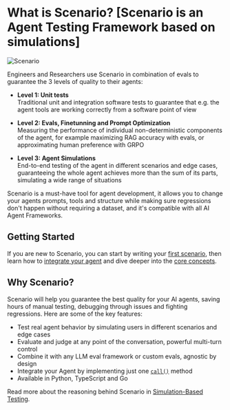 
# What is Scenario? [Scenario is an Agent Testing Framework based on simulations]

<div style={{ display: "flex", justifyContent: "center", backgroundColor: "black" }}>
  <Image src="/images/scenario.webp" alt="Scenario" style={{ maxWidth: "600px", width: "100%" }} />
</div>

Engineers and Researchers use Scenario in combination of evals to guarantee the 3 levels of quality to their agents:

- **Level 1: Unit tests**\
Traditional unit and integration software tests to guarantee that e.g. the agent tools are working correctly from a software point of view

- **Level 2: Evals, Finetunning and Prompt Optimization**\
Measuring the performance of individual non-deterministic components of the agent, for example maximizing RAG accuracy with evals, or approximating human preference with GRPO

- **Level 3: Agent Simulations**\
End-to-end testing of the agent in different scenarios and edge cases, guaranteeing the whole agent achieves more than the sum of its parts, simulating a wide range of situations

Scenario is a must-have tool for agent development, it allows you to change your agents prompts, tools and structure while making sure regressions don't happen without requiring a dataset, and it's compatible with all AI Agent Frameworks.

## Getting Started

If you are new to Scenario, you can start by writing your [first scenario](./introduction/getting-started), then
learn how to [integrate your agent](./agent-integration) and dive deeper into the [core concepts](./basics/concepts).

## Why Scenario?

Scenario will help you guarantee the best quality for your AI agents, saving hours of manual testing,
debugging through issues and fighting regressions. Here are some of the key features:

- Test real agent behavior by simulating users in different scenarios and edge cases
- Evaluate and judge at any point of the conversation, powerful multi-turn control
- Combine it with any LLM eval framework or custom evals, agnostic by design
- Integrate your Agent by implementing just one [`call()`](./agent-integration#the-agentadapter-interface) method
- Available in Python, TypeScript and Go

Read more about the reasoning behind Scenario in [Simulation-Based Testing](./introduction/simulation-based-testing).